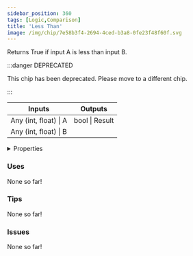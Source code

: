 ```yaml
---
sidebar_position: 360
tags: [Logic,Comparison]
title: 'Less Than'
image: /img/chip/7e58b3f4-2694-4ced-b3a8-0fe23f48f60f.svg
---
```


Returns True if input A is less than input B.

:::danger DEPRECATED

This chip has been deprecated. Please move to a different chip.

:::

<IChip uuid="7e58b3f4-2694-4ced-b3a8-0fe23f48f60f"/>

<table><thead><tr><th>Inputs</th><th>Outputs</th></tr></thead><tbody><tr><td>Any (int, float) | A</td><td>bool | Result</td></tr><tr><td>Any (int, float) | B</td><td /></tr></tbody></table>

<details>
  <summary>Properties</summary>
  <div>
    <div>
    <table>
      <tbody>
        <tr>
          <td>Is beta required?</td>
          <td>No</td>
        </tr>
        <tr>
          <td>Is chip a trolling risk?</td>
          <td>No</td>
        </tr>
        <tr>
          <td>Is chip a role assignment risk?</td>
          <td>No</td>
        </tr>
        <tr>
          <td>Chip UUID</td>
          <td>7e58b3f4-2694-4ced-b3a8-0fe23f48f60f</td>
        </tr>
        <tr>
          <td>Room availability</td>
          <td>Available everywhere</td>
        </tr>
      </tbody>
    </table>
    </div>
  </div>
</details>

### Uses

None so far!

### Tips

None so far!

### Issues

None so far!